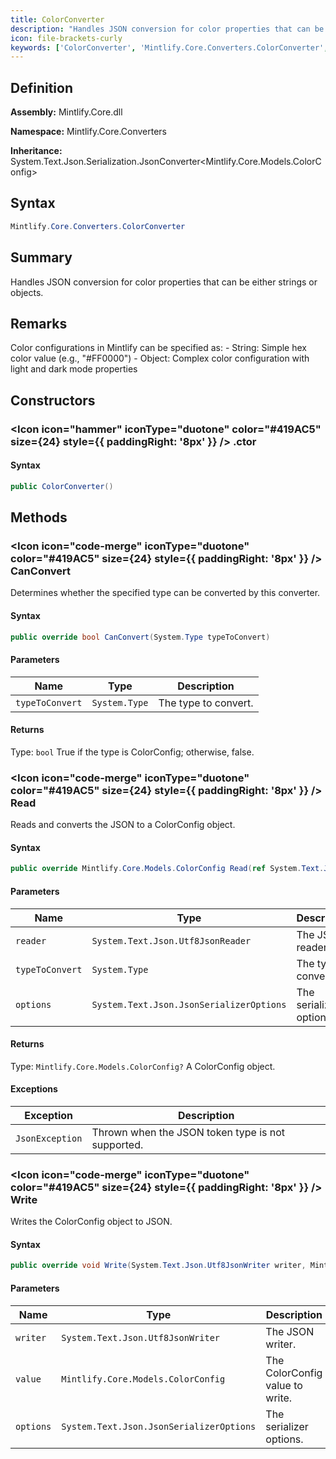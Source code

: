 ```yaml
---
title: ColorConverter
description: "Handles JSON conversion for color properties that can be either strings or objects."
icon: file-brackets-curly
keywords: ['ColorConverter', 'Mintlify.Core.Converters.ColorConverter', 'Mintlify.Core.Converters', 'class', 'System.Text.Json.Serialization.JsonConverter<Mintlify.Core.Models.ColorConfig>']
---
```


## Definition

**Assembly:** Mintlify.Core.dll

**Namespace:** Mintlify.Core.Converters

**Inheritance:** System.Text.Json.Serialization.JsonConverter&lt;Mintlify.Core.Models.ColorConfig&gt;

## Syntax

```csharp
Mintlify.Core.Converters.ColorConverter
```

## Summary

Handles JSON conversion for color properties that can be either strings or objects.

## Remarks

Color configurations in Mintlify can be specified as:
            - String: Simple hex color value (e.g., "#FF0000")
            - Object: Complex color configuration with light and dark mode properties

## Constructors

### <Icon icon="hammer" iconType="duotone" color="#419AC5" size={24} style={{ paddingRight: '8px' }} />  .ctor

#### Syntax

```csharp
public ColorConverter()
```

## Methods

### <Icon icon="code-merge" iconType="duotone" color="#419AC5" size={24} style={{ paddingRight: '8px' }} />  CanConvert

Determines whether the specified type can be converted by this converter.

#### Syntax

```csharp
public override bool CanConvert(System.Type typeToConvert)
```

#### Parameters

| Name | Type | Description |
|------|------|-------------|
| `typeToConvert` | `System.Type` | The type to convert. |

#### Returns

Type: `bool`
True if the type is ColorConfig; otherwise, false.

### <Icon icon="code-merge" iconType="duotone" color="#419AC5" size={24} style={{ paddingRight: '8px' }} />  Read

Reads and converts the JSON to a ColorConfig object.

#### Syntax

```csharp
public override Mintlify.Core.Models.ColorConfig Read(ref System.Text.Json.Utf8JsonReader reader, System.Type typeToConvert, System.Text.Json.JsonSerializerOptions options)
```

#### Parameters

| Name | Type | Description |
|------|------|-------------|
| `reader` | `System.Text.Json.Utf8JsonReader` | The JSON reader. |
| `typeToConvert` | `System.Type` | The type to convert to. |
| `options` | `System.Text.Json.JsonSerializerOptions` | The serializer options. |

#### Returns

Type: `Mintlify.Core.Models.ColorConfig?`
A ColorConfig object.

#### Exceptions

| Exception | Description |
|-----------|-------------|
| `JsonException` | Thrown when the JSON token type is not supported. |

### <Icon icon="code-merge" iconType="duotone" color="#419AC5" size={24} style={{ paddingRight: '8px' }} />  Write

Writes the ColorConfig object to JSON.

#### Syntax

```csharp
public override void Write(System.Text.Json.Utf8JsonWriter writer, Mintlify.Core.Models.ColorConfig value, System.Text.Json.JsonSerializerOptions options)
```

#### Parameters

| Name | Type | Description |
|------|------|-------------|
| `writer` | `System.Text.Json.Utf8JsonWriter` | The JSON writer. |
| `value` | `Mintlify.Core.Models.ColorConfig` | The ColorConfig value to write. |
| `options` | `System.Text.Json.JsonSerializerOptions` | The serializer options. |

